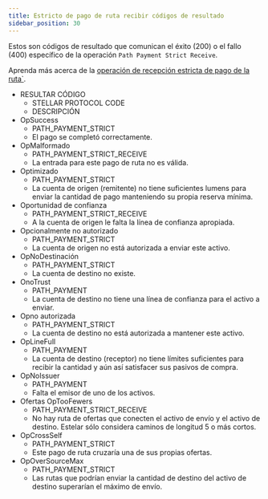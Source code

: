 ```yaml
---
title: Estricto de pago de ruta recibir códigos de resultado
sidebar_position: 30
---
```



Estos son códigos de resultado que comunican el éxito (200) o el fallo (400) específico de la operación `Path Payment Strict Receive`.

Aprenda más acerca de la [operación de recepción estricta de pago de la ruta\`](../../../../../../../learn/fundamentals/transactions/list-of-operations.mdx#path-payment-strict-receive).

<AttributeTable>

- RESULTAR CÓDIGO
  - STELLAR PROTOCOL CODE
  - DESCRIPCIÓN
- OpSuccess
  - PATH_PAYMENT_STRICT
  - El pago se completó correctamente.
- OpMalformado
  - PATH_PAYMENT_STRICT_RECEIVE
  - La entrada para este pago de ruta no es válida.
- Optimizado
  - PATH_PAYMENT_STRICT
  - La cuenta de origen (remitente) no tiene suficientes lumens para enviar la cantidad de pago manteniendo su propia reserva mínima.
- Oportunidad de confianza
  - PATH_PAYMENT_STRICT_RECEIVE
  - A la cuenta de origen le falta la línea de confianza apropiada.
- Opcionalmente no autorizado
  - PATH_PAYMENT_STRICT
  - La cuenta de origen no está autorizada a enviar este activo.
- OpNoDestinación
  - PATH_PAYMENT_STRICT
  - La cuenta de destino no existe.
- OnoTrust
  - PATH_PAYMENT
  - La cuenta de destino no tiene una línea de confianza para el activo a enviar.
- Opno autorizada
  - PATH_PAYMENT_STRICT
  - La cuenta de destino no está autorizada a mantener este activo.
- OpLineFull
  - PATH_PAYMENT
  - La cuenta de destino (receptor) no tiene límites suficientes para recibir la cantidad y aún así satisfacer sus pasivos de compra.
- OpNoIssuer
  - PATH_PAYMENT
  - Falta el emisor de uno de los activos.
- Ofertas OpTooFewers
  - PATH_PAYMENT_STRICT_RECEIVE
  - No hay ruta de ofertas que conecten el activo de envío y el activo de destino. Estelar sólo considera caminos de longitud 5 o más cortos.
- OpCrossSelf
  - PATH_PAYMENT_STRICT
  - Este pago de ruta cruzaría una de sus propias ofertas.
- OpOverSourceMax
  - PATH_PAYMENT_STRICT
  - Las rutas que podrían enviar la cantidad de destino del activo de destino superarían el máximo de envío.

</AttributeTable>
